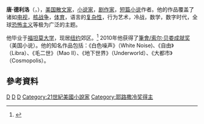 {{noteTA
|T=zh-hans:唐·德利洛;zh-tw:堂·德里羅;
|1=zh-hans:唐·德利洛;zh-tw:堂·德里羅;
|2=zh-hans:德利洛;zh-tw:德里羅;}}
{{Infobox writer <!-- for more information see [[:Template:Infobox_writer/doc|:Template:Infobox writer/doc]] -->
| name         = Don DeLillo
| image        = Don delillo nyc 02.jpg
| image_size   = 280px
| caption      = 2011年唐·德里羅於[[紐約市|紐約市]]
| birth_name   = Donald Richard DeLillo
| birth_date   = {{Birth date and age|1936|11|20|mf=y}}
| birth_place  = [[美國|美國]][[紐約市|紐約市]]
| death_date   =
| death_place  =
| occupation   = [[小說家|小說家]]
| notableworks = ''[[白色噪聲|白色噪聲]]'' <br /> ''[[自由|自由]]''<br /> ''[[毛二世|毛二世]]'' <br /> ''[[地下世界|地下世界]]'' <br /> ''[[大都市|大都市]]''
| movement     = [[後現代主義文學|後現代主義文學]]
| nationality  = [[美國|美國]]
| awards       = [[耶路撒冷獎|耶路撒冷獎]]（1999年）<br>[[美國國家圖書獎|美國國家圖書獎]]（1985年）
| influences   = [[J·G·巴拉德|J·G·巴拉德]], [[薩繆爾·貝克特|薩繆爾·貝克特]], [[索爾·貝婁|索爾·貝婁]], [[赫爾曼·布洛赫|赫爾曼·布洛赫]], [[約翰·多斯·帕索斯|約翰·多斯·帕索斯]], [[費奧多爾·杜斯妥也夫斯基|費奧多爾·杜斯妥也夫斯基]], [[威廉·福克納|威廉·福克納]], [[威廉·蓋迪斯|威廉·蓋迪斯]], [[尚盧·高達|尚盧·高達]], [[厄尼斯特·海明威|厄尼斯特·海明威]], [[亨利·詹姆斯|亨利·詹姆斯]], [[詹姆斯·喬伊斯|詹姆斯·喬伊斯]], [[卡夫卡|卡夫卡]], [[勞瑞_(英國)|勞瑞]], [[諾曼·梅勒|諾曼·梅勒]], [[弗拉基米爾·弗拉基米羅維奇·納博科夫|弗拉基米爾·弗拉基米羅維奇·納博科夫]], [[弗蘭納里·奧康納|弗蘭納里·奧康納]], [[艾茲拉·龐德|艾茲拉·龐德]], [[托馬斯·品欽|托馬斯·品欽]], [[格特魯德·史坦因|格特魯德·史坦因]]
| influenced   = [[凱文·巴里|凱文·巴里]],<ref>{{cite news|url=http://www.limerickleader.ie/news/local/leader-interview-with-kevin-barry-1-2181685|title=Leader Interview..with Kevin Barry|work=Limerick Leader|date=2007-11-01|accessdate=2007-11-01|archive-date=2012-09-06|archive-url=https://archive.is/20120906211221/http://www.limerickleader.ie/news/local/leader-interview-with-kevin-barry-1-2181685|dead-url=no}}</ref>[[布列特·伊斯頓·艾利斯|布列特·伊斯頓·艾利斯]],<ref>{{cite news|first=Ariel|last=Adams|url=http://ie.askmen.com/celebs/interview_400/428_brett-easton-ellis-interview.html|title=Bret Easton Ellis Interview|work=Ask Men|quote=Early on Ernest Hemingway had a lot of influence on me. Joan Didion and Raymond Carver also had a lot of influence on me. But I like lots of writers... I like Robert Ludlum, Stephen King, Philip Roth, Don DeLillo, and the romantic life of Jack Kerouac, even though I am not interesting in his fiction – but I liked his life.|access-date=2014-08-24|archive-url=https://web.archive.org/web/20131111014909/http://ie.askmen.com/celebs/interview_400/428_brett-easton-ellis-interview.html|archive-date=2013-11-11|dead-url=yes}}</ref>[[大衛·福斯特·華萊士|大衛·福斯特·華萊士]],<ref>{{cite news|url=http://www.lettersofnote.com/2012/02/i-dont-enjoy-this-war-one-bit.html|title=I don't enjoy this war one bit|work=Letters of Note|date=2012-02-21|accessdate=2012-02-21|quote=With that in mind, below is a fascinating letter he wrote at 33 years of age, to Don DeLillo – an award-winning author and playwright for whom Wallace held a great deal of respect.|archive-url=https://web.archive.org/web/20120223172845/http://www.lettersofnote.com/2012/02/i-dont-enjoy-this-war-one-bit.html|archive-date=2012-02-23|dead-url=yes}}</ref>[[強納森·法蘭森|強納森·法蘭森]],<ref>{{cite news|url=http://www.oprah.com/oprahsbookclub/Jonathan-Franzens-Favorite-Fiction-Books/7|title=Franzen's Favorite Fiction|work=Oprah's Book Club|date=2010-10-15|accessdate=2010-10-15|quote=He's on our list of great American writers, but we wanted to know: What are Jonathan Franzen's favorite books?|archive-date=2019-08-12|archive-url=https://web.archive.org/web/20190812143013/http://www.oprah.com/oprahsbookclub/jonathan-franzens-favorite-fiction-books/7|dead-url=no}}</ref>[[強納森·列瑟|強納森·列瑟]], [[恰克·帕拉尼克|恰克·帕拉尼克]], [[科拉姆·麥卡恩|科拉姆·麥卡恩]],<ref>{{cite news|url=http://www.colummccann.com/about.php|title=About Colum McCann|work=Colum McCann|deadurl=yes|archiveurl=https://web.archive.org/web/20130330150811/http://www.colummccann.com/about.php|archivedate=2013-03-30}}</ref>[[大衛·米切爾|大衛·米切爾]],<ref>{{cite news|first=Adam|last=Begley|url=http://www.theparisreview.org/interviews/6034/the-art-of-fiction-no-204-david-mitchell|title=David Mitchell, The Art of Fiction No. 204|work=The Paris Review|quote=I read Underworld around that time, and was deeply impressed by it, which led me to Mao II, and Americana, which is where the epigraph is from – but I don’t think there’s a deeper link between our writing. DeLillo is more of an ideas man than me – than just about any novelist I know, for that matter.|accessdate=2014-08-24|archive-date=2021-01-15|archive-url=https://web.archive.org/web/20210115055616/https://www.theparisreview.org/interviews/6034/the-art-of-fiction-no-204-david-mitchell|dead-url=no}}</ref>[[林韜|林韜]],<ref>{{cite news|first=Julie|last=Leung|url=http://www.mochimag.com/2009/04/eclectic-writer-tao-lin-shows-us-%E2%80%98the-way%E2%80%99/|title=Eclectic Writer Tao Lin Shows Us 'The Way'|work=Mochi Magazine|date=2009-04-03|accessdate=2011-12-30}}{{dead link|date=2017年12月 |bot=InternetArchiveBot |fix-attempted=yes }}</ref>[[The_Airborne_Toxic_Event|The Airborne Toxic Event]], [[Rachel_Kushner|Rachel Kushner]]<ref>{{cite news|last=Ulin|first=David L.|title=Rachel Kushner lights a fire in 'The Flamethrowers'|url=http://www.latimes.com/features/books/jacketcopy/la-ca-jc-rachel-kushner-20130414,0,5799361.story|publisher=Los Angeles Times|accessdate=2013-06-21|date=2013-04-12|archive-date=2013-09-21|archive-url=https://web.archive.org/web/20130921061224/http://www.latimes.com/features/books/jacketcopy/la-ca-jc-rachel-kushner-20130414,0,5799361.story|dead-url=no}}</ref>
| website      =
}}
'''唐·德利洛'''（{{lang-en|Don DeLillo}}，{{bd|1936年|11月20日}}），[[美国|美国]][[散文家|散文家]]，[[小说家|小说家]]，[[剧作家|剧作家]]，[[短篇小说|短篇小说]]作者。他的作品覆盖了诸如[[电视|电视]]，[[核战争|核战争]]，[[体育|体育]]，语言的[[复杂性|复杂性]]，行为艺术，冷战，数学，数字时代，全球[[恐怖主义|恐怖主义]]等极为广泛的主题。

他毕业于[[福坦莫大学|福坦莫大学]]，现居[[纽约|纽约]]郊区。<ref name="entertainment.timesonline.co.uk">{{cite news
|author=Ed Caesar |title=Don DeLillo: A writer like no other
|url= http://entertainment.timesonline.co.uk/tol/arts_and_entertainment/books/article7031290.ece?token=null&offset=0&page=1
|work=The Sunday Times |date=2010-02-21 |accessdate=2010-08-20 }}</ref>
2010年他获得了[[筆會/索尔·贝娄成就奖|筆會/索尔·贝娄成就奖]]（美国小说）。他的知名作品包括：《白色噪声》（White Noise)、《自由》（Libra）、《毛二世》（Mao II）、《地下世界》（Underworld）、《大都市》（Cosmopolis）。

==參考資料==
{{reflist}}

{{Authority control}}

[[Category:美國作家|D]]
[[Category:美國國家圖書獎得主|D]]
[[Category:福坦莫大学校友|D]]
[[Category:21世紀美國小說家|Category:21世紀美國小說家]]
[[Category:耶路撒冷奖得主|Category:耶路撒冷奖得主]]